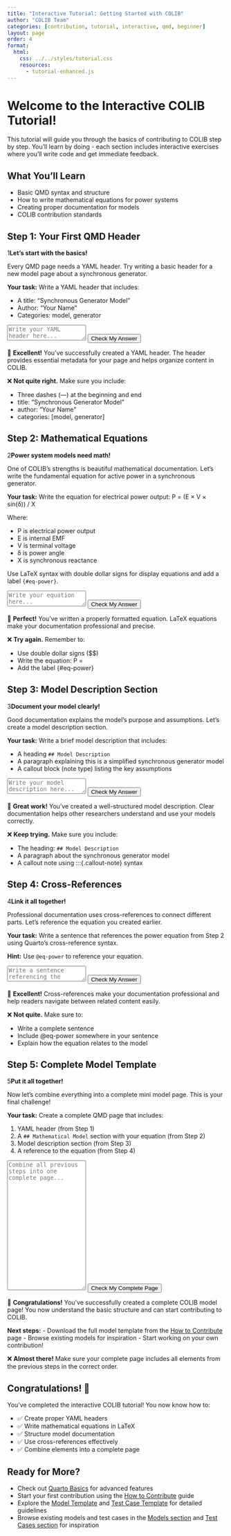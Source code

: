 ```yaml
---
title: "Interactive Tutorial: Getting Started with COLIB"
author: "COLIB Team" 
categories: [contribution, tutorial, interactive, qmd, beginner]
layout: page
order: 4
format:
  html:
    css: ../../styles/tutorial.css
    resources:
      - tutorial-enhanced.js
---
```


# Welcome to the Interactive COLIB Tutorial! {#sec-intro}

This tutorial will guide you through the basics of contributing to COLIB step by step. You'll learn by doing - each section includes interactive exercises where you'll write code and get immediate feedback.

:::{.callout-note}
## What You'll Learn
- Basic QMD syntax and structure
- How to write mathematical equations for power systems
- Creating proper documentation for models
- COLIB contribution standards
:::


## Step 1: Your First QMD Header {#sec-step1}

<div class="tutorial-step">
<span class="step-counter">1</span>**Let's start with the basics!** 

Every QMD page needs a YAML header. Try writing a basic header for a new model page about a synchronous generator.

**Your task:** Write a YAML header that includes:

- A title: "Synchronous Generator Model"
- Author: "Your Name"
- Categories: model, generator

<textarea class="code-editor" id="editor1" placeholder="Write your YAML header here...

Example format:
---
title: 'Your Title'
author: 'Your Name'
categories: [category1, category2]
---"></textarea>

<button class="check-button" onclick="checkStep1()">Check My Answer</button>

<div class="success-message" id="success1">
🎉 **Excellent!** You've successfully created a YAML header. The header provides essential metadata for your page and helps organize content in COLIB.
</div>

<div class="error-message" id="error1">
❌ **Not quite right.** Make sure you include:

- Three dashes (---) at the beginning and end
- title: "Synchronous Generator Model"
- author: "Your Name" 
- categories: [model, generator]
</div>
</div>

## Step 2: Mathematical Equations {#sec-step2}

<div class="tutorial-step">
<span class="step-counter">2</span>**Power system models need math!** 

One of COLIB's strengths is beautiful mathematical documentation. Let's write the fundamental equation for active power in a synchronous generator.

**Your task:** Write the equation for electrical power output:
P = (E × V × sin(δ)) / X

Where:

- P is electrical power output
- E is internal EMF 
- V is terminal voltage
- δ is power angle
- X is synchronous reactance

Use LaTeX syntax with double dollar signs for display equations and add a label `{#eq-power}`.

<textarea class="code-editor" id="editor2" placeholder="Write your equation here...

Example format:
$$
Your equation here
$$ {#eq-your-label}"></textarea>

<button class="check-button" onclick="checkStep2()">Check My Answer</button>

<div class="success-message" id="success2">
🎉 **Perfect!** You've written a properly formatted equation. LaTeX equations make your documentation professional and precise.
</div>

<div class="error-message" id="error2">
❌ **Try again.** Remember to:

- Use double dollar signs ($$) 
- Write the equation: P = \frac{E \times V \times \sin(\delta)}{X}
- Add the label {#eq-power}
</div>
</div>

## Step 3: Model Description Section {#sec-step3}

<div class="tutorial-step">
<span class="step-counter">3</span>**Document your model clearly!** 

Good documentation explains the model's purpose and assumptions. Let's create a model description section.

**Your task:** Write a brief model description that includes:

- A heading `## Model Description`
- A paragraph explaining this is a simplified synchronous generator model
- A callout block (note type) listing the key assumptions

<textarea class="code-editor" id="editor3" placeholder="Write your model description here...

Include:
- ## Model Description
- A paragraph about the model
- A callout note with assumptions"></textarea>

<button class="check-button" onclick="checkStep3()">Check My Answer</button>

<div class="success-message" id="success3">
🎉 **Great work!** You've created a well-structured model description. Clear documentation helps other researchers understand and use your models correctly.
</div>

<div class="error-message" id="error3">
❌ **Keep trying.** Make sure you include:

- The heading: `## Model Description`
- A paragraph about the synchronous generator model
- A callout note using :::{.callout-note} syntax
</div>
</div>

## Step 4: Cross-References {#sec-step4}

<div class="tutorial-step">
<span class="step-counter">4</span>**Link it all together!** 

Professional documentation uses cross-references to connect different parts. Let's reference the equation you created earlier.

**Your task:** Write a sentence that references the power equation from Step 2 using Quarto's cross-reference syntax.

**Hint:** Use `@eq-power` to reference your equation.

<textarea class="code-editor" id="editor4" placeholder="Write a sentence referencing the equation...

Example: The power output is calculated using @eq-power, which shows..."></textarea>

<button class="check-button" onclick="checkStep4()">Check My Answer</button>

<div class="success-message" id="success4">
🎉 **Excellent!** Cross-references make your documentation professional and help readers navigate between related content easily.
</div>

<div class="error-message" id="error4">
❌ **Not quite.** Make sure to:

- Write a complete sentence
- Include @eq-power somewhere in your sentence
- Explain how the equation relates to the model
</div>
</div>

## Step 5: Complete Model Template {#sec-step5}

<div class="tutorial-step">
<span class="step-counter">5</span>**Put it all together!** 

Now let's combine everything into a complete mini model page. This is your final challenge!

**Your task:** Create a complete QMD page that includes:

1. YAML header (from Step 1)
2. A `## Mathematical Model` section with your equation (from Step 2)  
3. Model description section (from Step 3)
4. A reference to the equation (from Step 4)

<textarea class="code-editor" id="editor5" style="min-height: 300px;" placeholder="Combine all previous steps into one complete page..."></textarea>

<button class="check-button" onclick="checkStep5()">Check My Complete Page</button>

<div class="success-message" id="success5">
🎊 **Congratulations!** You've successfully created a complete COLIB model page! You now understand the basic structure and can start contributing to COLIB.

**Next steps:**
- Download the full model template from the [How to Contribute](../howTo/index.qmd) page
- Browse existing models for inspiration
- Start working on your own contribution!
</div>

<div class="error-message" id="error5">
❌ **Almost there!** Make sure your complete page includes all elements from the previous steps in the correct order.
</div>
</div>

## Congratulations! 🎉 {#sec-conclusion}

You've completed the interactive COLIB tutorial! You now know how to:

- ✅ Create proper YAML headers
- ✅ Write mathematical equations in LaTeX
- ✅ Structure model documentation  
- ✅ Use cross-references effectively
- ✅ Combine elements into a complete page

:::{.callout-tip}
## Ready for More?

- Check out [Quarto Basics](../quartoBasics/index.qmd) for advanced features
- Start your first contribution using the [How to Contribute](../howTo/index.qmd) guide
- Explore the [Model Template](../modelTemplate/index.qmd) and [Test Case Template](../testSystemTemplate/index.qmd) for detailed guidelines
- Browse existing models and test cases in the [Models section](../../models/index.qmd) and [Test Cases section](../../testCases/index.qmd) for inspiration
:::

```{=html}
<link rel="stylesheet" href="https://cdnjs.cloudflare.com/ajax/libs/codemirror/5.65.16/codemirror.min.css">
<link rel="stylesheet" href="https://cdnjs.cloudflare.com/ajax/libs/codemirror/5.65.16/theme/3024-night.min.css">
<script src="https://cdnjs.cloudflare.com/ajax/libs/codemirror/5.65.16/codemirror.min.js"></script>
<script src="https://cdnjs.cloudflare.com/ajax/libs/codemirror/5.65.16/mode/yaml/yaml.min.js"></script>
<script src="https://cdnjs.cloudflare.com/ajax/libs/codemirror/5.65.16/mode/markdown/markdown.min.js"></script>
<script src="https://cdnjs.cloudflare.com/ajax/libs/codemirror/5.65.16/addon/edit/closebrackets.min.js"></script>
<script src="https://cdnjs.cloudflare.com/ajax/libs/codemirror/5.65.16/addon/edit/matchbrackets.min.js"></script>
<script src="tutorial-enhanced.js"></script>
```

